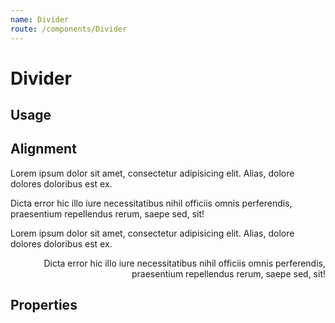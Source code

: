 ```yaml
---
name: Divider
route: /components/Divider
---
```



# Divider

## Usage

<Playground>
	<Divider text="See also" />
</Playground>

## Alignment

<Playground>
	<p className="text-muted">
		Lorem ipsum dolor sit amet, consectetur adipisicing elit. Alias, dolore
		dolores doloribus est ex.
	</p>
	<Divider text="Chapter 1" align="left" />
	<p className="text-muted">
		Dicta error hic illo iure necessitatibus nihil officiis omnis
		perferendis, praesentium repellendus rerum, saepe sed, sit!
	</p>
	<Divider text="Chapter 2" />
	<p className="text-muted">
		Lorem ipsum dolor sit amet, consectetur adipisicing elit. Alias, dolore
		dolores doloribus est ex.
	</p>
	<Divider text="Chapter 3" align="right" />
	<p className="text-muted">
		Dicta error hic illo iure necessitatibus nihil officiis omnis
		perferendis, praesentium repellendus rerum, saepe sed, sit!
	</p>
</Playground>

## Properties

<Props of={Divider} />
